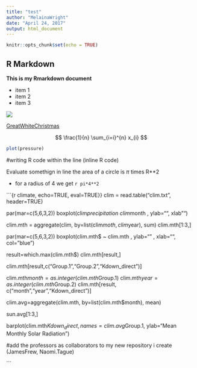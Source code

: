 ```yaml
---
title: "test"
author: "MelainaWright"
date: "April 24, 2017"
output: html_document
---
```


```r
knitr::opts_chunk$set(echo = TRUE)
```

## R Markdown

**This is my Rmarkdown document**

* item 1
* item 2
* item 3

<img src="Tiger-shark1.jpg">

[GreatWhiteChristmas](http://www.sharksavers.org/files/9814/5031/2990/M-OMalley-Great-White-0230.jpg)

$$ \frac{1}{n} \sum_{i=i}^{n} x_{i} $$

```r

plot(pressure)
```

#writing R code within the line (inline R code)

Evaluate somethign in line the area of a circle is $\pi$ times R**2

* for a radius of 4 we get `r pi*4**2`



```{r climate, echo=TRUE, eval=TRUE}}
clim = read.table("clim.txt", header=TRUE)

par(mar=c(5,6,3,2))
boxplot(clim$precipitation ~ clim$month , ylab="", xlab"")

clim.mth = aggregate(clim, by=list(clim$moth, clim$year), sum)
clim.mth[1:3,]

par(mar=c(5,6,3,2))
boxplot(clim.mth$ ~ clim.mth , ylab="" , xlab="", col="blue")

result=which.max(clim.mth$)
clim.mth[result,]

clim.mth[result,c("Group.1","Group.2","Kdown_direct")]

clim.mth$month=as.integer(clim.mth$Group.1)
clim.mth$year=as.integer(clim.mth$Group.2)
clim.mth[result, c("month","year","Kdown_direct")]

clim.avg=aggregate(clim.mth, by=list(clim.mth$month), mean)

sun.avg[1:3,]

barplot(clim.mth$Kdown_direct, names=clim.avg$Group.1, ylab="Mean Monthly Solar Radiation")



#add the professors as collaborators to my new repository i create (JamesFrew, Naomi.Tague)


```

